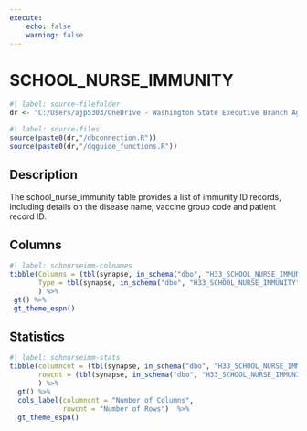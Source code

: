 ```yaml
---
execute:
    echo: false
    warning: false
---
```


# SCHOOL_NURSE_IMMUNITY {.unnumbered}

```r
#| label: source-filefolder
dr <- "C:/Users/ajp5303/OneDrive - Washington State Executive Branch Agencies/source_scripts"
```

```r
#| label: source-files
source(paste0(dr,"/dbconnection.R"))
source(paste0(dr,"/dqguide_functions.R"))
```

## Description

The school_nurse_immunity table provides a list of immunity ID records, including details on the disease name, vaccine group code and patient record ID.

## Columns

```r
#| label: schnurseimm-colnames
tibble(Columns = (tbl(synapse, in_schema("dbo", "H33_SCHOOL_NURSE_IMMUNITY")) %>% colnames()),
       Type = tbl(synapse, in_schema("dbo", "H33_SCHOOL_NURSE_IMMUNITY")) %>% head(1) %>% as_tibble() %>% sapply(class)
       ) %>%
 gt() %>%
 gt_theme_espn()
```

## Statistics

```r
#| label: schnurseimm-stats
tibble(columncnt = (tbl(synapse, in_schema("dbo", "H33_SCHOOL_NURSE_IMMUNITY")) %>% ncol()),
       rowcnt = (tbl(synapse, in_schema("dbo", "H33_SCHOOL_NURSE_IMMUNITY"))) %>% nrow2()
       ) %>%
  gt() %>%
  cols_label(columncnt = "Number of Columns",
             rowcnt = "Number of Rows")  %>%
  gt_theme_espn()
```
